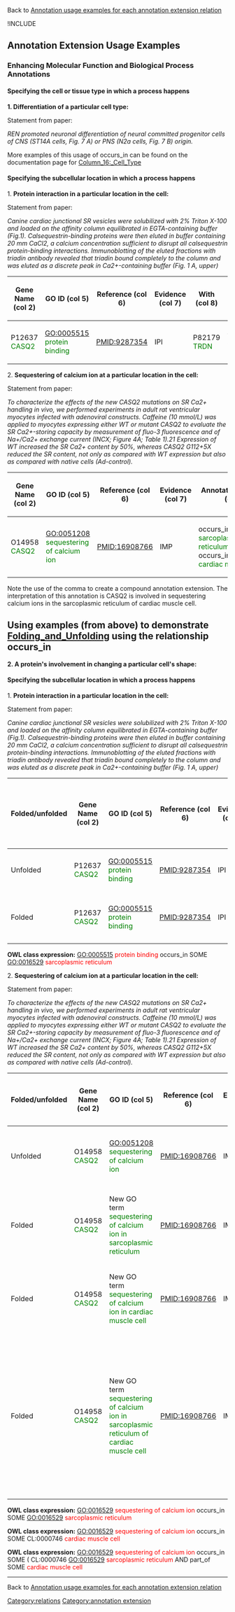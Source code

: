 Back to [http://wiki.geneontology.org/index.php/Annotation_usage_examples_for_each_annotation_extension_relation  Annotation usage examples for each annotation extension relation]

!INCLUDE

==Annotation Extension Usage Examples==

=== Enhancing Molecular Function and Biological Process Annotations ===

==== Specifying the cell or tissue type in which a process happens ====

'''1. Differentiation of a particular cell type:'''

Statement from paper:

''REN promoted neuronal differentiation of neural committed progenitor cells of CNS (ST14A cells, Fig. 7 A) or PNS (N2a cells, Fig. 7 B) origin.''


More examples of this usage of occurs_in can be found on the documentation page for [[Column_16:_Cell_Type]]

==== Specifying the subcellular location in which a process happens ====

1. '''Protein interaction in a particular location in the cell:'''

Statement from paper:

''Canine cardiac junctional SR vesicles were solubilized with 2% Triton X-100 and loaded on the affinity column equilibrated in EGTA-containing buffer (Fig.1). Calsequestrin-binding proteins were then eluted in buffer containing 20 mm CaCl2, a calcium concentration sufficient to disrupt all calsequestrin protein-binding interactions. Immunoblotting of the eluted fractions with triadin antibody revealed that triadin bound completely to the column and was eluted as a discrete peak in Ca2+-containing buffer (Fig. 1 A, upper)''


{| class="wikitable" border="1"
|-
! Gene Name (col 2)
! GO ID (col 5)
! Reference (col 6)
! Evidence (col 7)
! With (col 8)
! Annotation Extension (col 16)
|-
| P12637 <span style="color:green">CASQ2</span>
| GO:0005515 <span style="color:green">protein binding</span>
| PMID:9287354
| IPI
| P82179 <span style="color:green">TRDN</span>
| occurs_in(GO:0016529 <span style="color:green">sarcoplasmic reticulum</span>)

|}

2. '''Sequestering of calcium ion at a particular location in the cell:'''

Statement from paper:  

''To characterize the effects of the new CASQ2 mutations on SR Ca2+ handling in vivo, we performed experiments in adult rat ventricular myocytes infected with adenoviral constructs. Caffeine (10 mmol/L) was applied to myocytes expressing either WT or mutant CASQ2 to evaluate the SR Ca2+-storing capacity by measurement of fluo-3 fluorescence and of Na+/Ca2+ exchange current (INCX; Figure 4A; Table 1).21 Expression of WT increased the SR Ca2+ content by 50%, whereas CASQ2 G112+5X reduced the SR content, not only as compared with WT expression but also as compared with native cells (Ad-control).''  


{| class="wikitable" border="1"
|-
! Gene Name (col 2)
! GO ID (col 5)
! Reference (col 6)
! Evidence (col 7)
! Annotation Extension (col 16)
|-
| O14958 <span style="color:green">CASQ2</span>
| GO:0051208 <span style="color:green">sequestering of calcium ion</span>
| PMID:16908766
| IMP
| occurs_in(GO:0016529 <span style="color:green">sarcoplasmic reticulum</span>), occurs_in(CL:0000746 <span style="color:green">cardiac muscle cell</span>)

|}

Note the use of the comma to create a compound annotation extension. The interpretation of this annotation is CASQ2 is involved in sequestering calcium ions in the sarcoplasmic reticulum of cardiac muscle cell.

== Using examples (from above) to demonstrate [[Folding_and_Unfolding]] using the relationship occurs_in ==


'''2. A protein's involvement in changing a particular cell's shape:'''

==== Specifying the subcellular location in which a process happens ====

1. '''Protein interaction in a particular location in the cell:'''

Statement from paper:

''Canine cardiac junctional SR vesicles were solubilized with 2% Triton X-100 and loaded on the affinity column equilibrated in EGTA-containing buffer (Fig.1). Calsequestrin-binding proteins were then eluted in buffer containing 20 mm CaCl2, a calcium concentration sufficient to disrupt all calsequestrin protein-binding interactions. Immunoblotting of the eluted fractions with triadin antibody revealed that triadin bound completely to the column and was eluted as a discrete peak in Ca2+-containing buffer (Fig. 1 A, upper)''


{| class="wikitable" border="1"
|-
! Folded/unfolded
! Gene Name (col 2)
! GO ID (col 5)
! Reference (col 6)
! Evidence (col 7)
! With (col 8)
! Annotation Extension (col 16)
! Parent terms of new folded GO term
|-
| Unfolded
| P12637 <span style="color:green">CASQ2</span>
| GO:0005515 <span style="color:green">protein binding</span>
| PMID:9287354
| IPI
| P82179 <span style="color:green">TRDN</span>
| occurs_in(GO:0016529 <span style="color:green">sarcoplasmic reticulum</span>)
|
|-
| Folded
| P12637 <span style="color:green">CASQ2</span>
| GO:0005515 <span style="color:green">protein binding</span>
| PMID:9287354
| IPI
| P82179 <span style="color:green">TRDN</span>
| 
| <span style="color:red">No new GO term created</span>
|}
'''OWL class expression:''' GO:0005515 <span style="color:red">protein binding</span> occurs_in SOME GO:0016529 <span style="color:red">sarcoplasmic reticulum</span>

2. '''Sequestering of calcium ion at a particular location in the cell:'''

Statement from paper:  

''To characterize the effects of the new CASQ2 mutations on SR Ca2+ handling in vivo, we performed experiments in adult rat ventricular myocytes infected with adenoviral constructs. Caffeine (10 mmol/L) was applied to myocytes expressing either WT or mutant CASQ2 to evaluate the SR Ca2+-storing capacity by measurement of fluo-3 fluorescence and of Na+/Ca2+ exchange current (INCX; Figure 4A; Table 1).21 Expression of WT increased the SR Ca2+ content by 50%, whereas CASQ2 G112+5X reduced the SR content, not only as compared with WT expression but also as compared with native cells (Ad-control).''  


{| class="wikitable" border="1"
|-
! Folded/unfolded
! Gene Name (col 2)
! GO ID (col 5)
! Reference (col 6)
! Evidence (col 7)
! Annotation Extension (col 16)
! Parent terms of new folded GO term
|-
| Unfolded
| O14958 <span style="color:green">CASQ2</span>
| GO:0051208 <span style="color:green">sequestering of calcium ion</span>
| PMID:16908766
| IMP
| occurs_in(GO:0016529 <span style="color:green">sarcoplasmic reticulum</span>), occurs_in(CL:0000746 <span style="color:green">cardiac muscle cell</span>)
|
|-
| Folded
| O14958 <span style="color:green">CASQ2</span>
| New GO term <span style="color:green">sequestering of calcium ion in sarcoplasmic reticulum</span>
| PMID:16908766
| IMP
| 
|is_a GO:0016529 <span style="color:red">sequestering of calcium ion</span>
|-
| Folded
| O14958 <span style="color:green">CASQ2</span>
| New GO term <span style="color:green">sequestering of calcium ion in cardiac muscle cell</span>
| PMID:16908766
| IMP
| 
|is_a GO:0016529 <span style="color:red">sequestering of calcium ion</span>
|-
| Folded
| O14958 <span style="color:green">CASQ2</span>
| New GO term <span style="color:green">sequestering of calcium ion in sarcoplasmic reticulum of cardiac muscle cell</span>
| PMID:16908766
| IMP
| 
|is_a GO:0016529 <span style="color:red">sequestering of calcium ion</span>, is_a New GO term <span style="color:red">sequestering of calcium ion in sarcoplasmic reticulum</span>, is_a New GO term <span style="color:red">sequestering of calcium ion in cardiac muscle cell</span>
|}

'''OWL class expression:''' GO:0016529 <span style="color:red">sequestering of calcium ion</span> occurs_in SOME GO:0016529 <span style="color:red">sarcoplasmic reticulum</span>

'''OWL class expression:''' GO:0016529 <span style="color:red">sequestering of calcium ion</span> occurs_in SOME CL:0000746 <span style="color:red">cardiac muscle cell</span>

'''OWL class expression:''' GO:0016529 <span style="color:red">sequestering of calcium ion</span> occurs_in SOME ( CL:0000746 GO:0016529 <span style="color:red">sarcoplasmic reticulum</span> AND part_of SOME <span style="color:red">cardiac muscle cell</span>


----

Back to [http://wiki.geneontology.org/index.php/Annotation_usage_examples_for_each_annotation_extension_relation  Annotation usage examples for each annotation extension relation]

[[Category:relations]]
[[Category:annotation extension]]